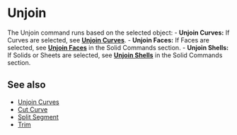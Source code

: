 
# Unjoin

<Reference shortcut="Alt + J" command="Unjoin" button="Right of Command Bar"  buttonIcon='button-unjoin'/>

The Unjoin command runs based on the selected object:
     - **Unjoin Curves:** If Curves are selected, see [**Unjoin Curves**](unjoin-curve).
     - **Unjoin Faces:** If Faces are selected, see [**Unjoin Faces**](/solid/unjoin-faces) in the Solid Commands section.
     - **Unjoin Shells:** If Solids or Sheets are selected, see [**Unjoin Shells**](/solid/unjoin-shells) in the Solid Commands section.

## See also
- [Unjoin Curves](unjoin-curve)
- [Cut Curve](cut-curve)
- [Split Segment](split-segment)
- [Trim](trim)